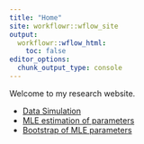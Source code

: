 ---
title: "Home"
site: workflowr::wflow_site
output:
  workflowr::wflow_html:
    toc: false
editor_options:
  chunk_output_type: console
---

Welcome to my research website.

* [Data Simulation](Data_simulation.html)
* [MLE estimation of parameters](MLE_estimates.html)
* [Bootstrap of MLE parameters](MLE_bootstrap.html)
